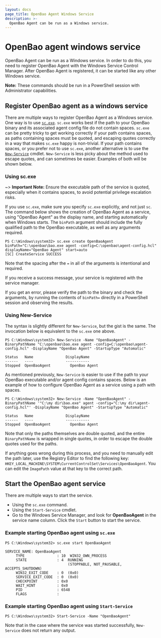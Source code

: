 ```yaml
---
layout: docs
page_title: OpenBao Agent Windows Service
description: >-
  OpenBao Agent can be run as a Windows service.
---
```


# OpenBao agent windows service

OpenBao Agent can be run as a Windows service. In order to do this, you need to register OpenBao Agent with the Windows
Service Control Manager. After OpenBao Agent is registered, it can be started like any other Windows
service.

**Note:** These commands should be run in a PowerShell session with Administrator capabilities.

## Register OpenBao agent as a windows service

There are multiple ways to register OpenBao Agent as a Windows service. One way is to use
[`sc.exe`](https://docs.microsoft.com/en-us/windows-server/administration/windows-commands/sc-create). `sc.exe` works
best if the path to your OpenBao binary and its associated agent config file do not contain spaces. `sc.exe` can be
pretty tricky to get working correctly if your path contains spaces, as paths containing spaces must be quoted,
and escaping quotes correctly in a way that makes `sc.exe` happy is non-trivial. If your path contains spaces, or you prefer not to use `sc.exe`, another
alternative is to use the
[`New-Service`](https://docs.microsoft.com/en-us/powershell/module/microsoft.powershell.management/new-service?view=powershell-5.1)
cmdlet. `New-Service` is less picky about the method used to escape quotes, and can sometimes be easier. Examples of
both will be shown below.

### Using sc.exe

~> **Important Note:** Ensure the executable path of the service is quoted, especially when it contains spaces, to avoid
potential privilege escalation risks.

If you use `sc.exe`, make sure you specify `sc.exe` explicitly, and not just `sc`. The command below shows the creation
of OpenBao Agent as a service, using "OpenBao Agent" as the display name, and starting automatically when Windows starts.
The `binPath` argument should include the fully qualified path to the OpenBao executable, as well as any arguments required.

```shell-session
PS C:\Windows\system32> sc.exe create OpenBaoAgent binPath="C:\openbao\bao.exe agent -config=C:\openbao\agent-config.hcl" displayName="OpenBao Agent" start=auto
[SC] CreateService SUCCESS
```

Note that the spacing after the `=` in all of the arguments is intentional and required.

If you receive a success message, your service is registered with the service manager.

If you get an error, please verify the path to the binary and check the arguments, by running the contents of
`binPath=` directly in a PowerShell session and observing the results.

### Using New-Service

The syntax is slightly different for `New-Service`, but the gist is the same. The invocation below is equivalent to the
`sc.exe` one above.

```shell-session
PS C:\Windows\system32> New-Service -Name "OpenBaoAgent" -BinaryPathName "C:\openbao\bao.exe agent -config=C:\openbao\agent-config.hcl" -DisplayName "OpenBao Agent" -StartupType "Automatic"

Status   Name               DisplayName
------   ----               -----------
Stopped  OpenBaoAgent         OpenBao Agent
```

As mentioned previously, `New-Service` is easier to use if the path to your OpenBao executable and/or agent config contains spaces.
Below is an example of how to configure OpenBao Agent as a service using a path with spaces.

```shell-session
PS C:\Windows\system32> New-Service -Name "OpenBaoAgent" -BinaryPathName '"C:\my dir\bao.exe" agent -config="C:\my dir\agent-config.hcl"' -DisplayName "OpenBao Agent" -StartupType "Automatic"

Status   Name               DisplayName
------   ----               -----------
Stopped  OpenBaoAgent         OpenBao Agent
```

Note that only the paths themselves are double quoted, and the entire `BinaryPathName` is wrapped in single quotes, in order
to escape the double quotes used for the paths.

If anything goes wrong during this process, and you need to manually edit the path later, use the Registry Editor to find
the following key: `HKEY_LOCAL_MACHINE\SYSTEM\CurrentControlSet\Services\OpenBaoAgent`. You can edit the `ImagePath` value
at that key to the correct path.

## Start the OpenBao agent service

There are multiple ways to start the service.

- Using the `sc.exe` command.
- Using the `Start-Service` cmdlet.
- Go to the Windows Service Manager, and look for **OpenBaoAgent** in the service name column. Click the
  `Start` button to start the service.

### Example starting OpenBao agent using `sc.exe`

```shell-session
PS C:\Windows\system32> sc.exe start OpenBaoAgent

SERVICE_NAME: OpenBaoAgent
     TYPE               : 10  WIN32_OWN_PROCESS
     STATE              : 4  RUNNING
                             (STOPPABLE, NOT_PAUSABLE, ACCEPTS_SHUTDOWN)
     WIN32_EXIT_CODE    : 0  (0x0)
     SERVICE_EXIT_CODE  : 0  (0x0)
     CHECKPOINT         : 0x0
     WAIT_HINT          : 0x0
     PID                : 6548
     FLAGS              :
```

### Example starting OpenBao agent using `Start-Service`

```shell-session
PS C:\Windows\system32> Start-Service -Name "OpenBaoAgent"
```

Note that in the case where the service was started successfully, `New-Service` does not return any output.
